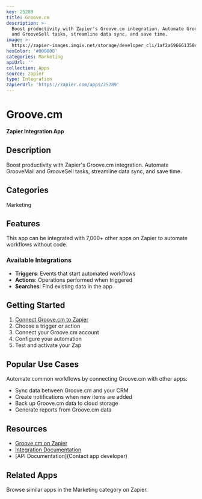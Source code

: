 ```yaml
---
key: 25289
title: Groove.cm
description: >-
  Boost productivity with Zapier's Groove.cm integration. Automate GrooveMail
  and GrooveSell tasks, streamline data sync, and save time.
image: >-
  https://zapier-images.imgix.net/storage/developer_cli/1af2a696661358ee7810639563675eba_2.png?auto=format%2Ccompress&ixlib=python-3.0.0&q=50
hexColor: '#000000'
categories: Marketing
apiUrl: ''
collection: Apps
source: zapier
type: Integration
zapierUrl: 'https://zapier.com/apps/25289'
---
```

# Groove.cm

**Zapier Integration App**

## Description

Boost productivity with Zapier's Groove.cm integration. Automate GrooveMail and GrooveSell tasks, streamline data sync, and save time.

## Categories

Marketing

## Features

This app can be integrated with 7,000+ other apps on Zapier to automate workflows without code.

### Available Integrations

- **Triggers**: Events that start automated workflows
- **Actions**: Operations performed when triggered
- **Searches**: Find existing data in the app

## Getting Started

1. [Connect Groove.cm to Zapier](https://zapier.com/apps/25289)
2. Choose a trigger or action
3. Connect your Groove.cm account
4. Configure your automation
5. Test and activate your Zap

## Popular Use Cases

Automate common workflows by connecting Groove.cm with other apps:

- Sync data between Groove.cm and your CRM
- Create notifications when new items are added
- Back up Groove.cm data to cloud storage
- Generate reports from Groove.cm data

## Resources

- [Groove.cm on Zapier](https://zapier.com/apps/25289)
- [Integration Documentation](https://zapier.com/apps/25289/integrations)
- [API Documentation](Contact app developer)

## Related Apps

Browse similar apps in the Marketing category on Zapier.
